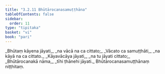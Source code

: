 ```yaml
---
title: "3.2.11 Bhūtārocanasamuṭṭhāna"
tableOfContents: false
sidebar:
  order: 11
type: "tipitaka"
basket: "vi"
book: "pari"
---
```



<DynamicBreadcrumb />

<Division number="268" book="pari" e="ch" v="5" p="163">

<Paragraph number="1142" type="verses" book="pari">
_Bhūtaṃ kāyena jāyati,_  
_na vācā na ca cittato;_  
_Vācato ca samuṭṭhāti,_  
_na kāyā na ca cittato._  

</Paragraph>

<Paragraph number="1143" type="verses" book="pari">
_Kāyavācāya jāyati,_  
_na tu jāyati cittato;_  
_Bhūtārocanakā nāma,_  
_tīhi ṭhānehi jāyati._  


</Paragraph>
</Division>

<Paragraph number="1144" type="center" book="pari">
Bhūtārocanasamuṭṭhānaṃ niṭṭhitaṃ.
</Paragraph>